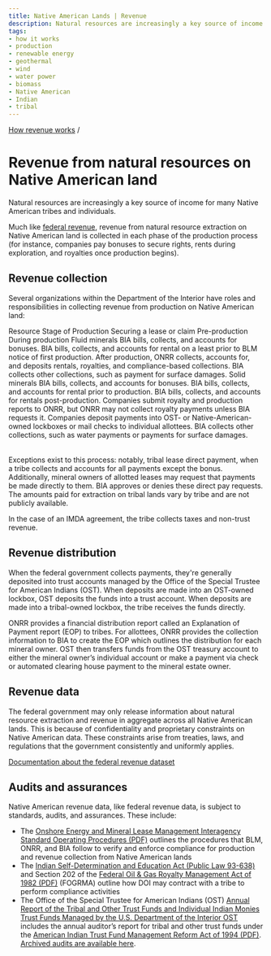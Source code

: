 ```yaml
---
title: Native American Lands | Revenue
description: Natural resources are increasingly a key source of income for many Native American tribes and individuals.
tags:
- how it works
- production
- renewable energy
- geothermal
- wind
- water power
- biomass
- Native American
- Indian
- tribal
---
```


[How revenue works](/how-revenue-works/) /

# Revenue from natural resources on Native American land

Natural resources are increasingly a key source of income for many Native American tribes and individuals.

Much like [federal revenue](/explore/#revenue), revenue from natural resource extraction on Native American land is collected in each phase of the production process (for instance, companies pay bonuses to secure rights, rents during exploration, and royalties once production begins).

## Revenue collection

Several organizations within the Department of the Interior have roles and responsibilities in collecting revenue from production on Native American land:

<Table aria-label="Collecting revenue from production" size="small">
  <TableHead>
    <TableRow>
      <TableCell rowspan="2">Resource</TableCell>
      <TableCell colspan="3">Stage of Production</TableCell>
    </TableRow>
    <TableRow>
      <TableCell>Securing a lease or claim</TableCell>
      <TableCell>Pre-production</TableCell>
      <TableCell>During production</TableCell>
    </TableRow>
  </TableHead>
  <TableBody>
    <TableRow>
      <TableCell>Fluid minerals</TableCell>
      <TableCell>BIA bills, collects, and accounts for bonuses.</TableCell>
      <TableCell>BIA bills, collects, and accounts for rental on a least prior to BLM notice of first production.</TableCell>
      <TableCell>After production, ONRR collects, accounts for, and deposits rentals, royalties, and compliance-based collections. BIA collects other collections, such as payment for surface damages.</TableCell>
    </TableRow>
    <TableRow>
      <TableCell>Solid minerals</TableCell>
      <TableCell>BIA bills, collects, and accounts for bonuses.</TableCell>
      <TableCell>BIA bills, collects, and accounts for rental prior to production.</TableCell>
      <TableCell>BIA bills, collects, and accounts for rentals post-production. Companies submit royalty and production reports to ONRR, but ONRR may not collect royalty payments unless BIA requests it. Companies deposit payments into OST- or Native-American-owned lockboxes or mail checks to individual allottees. BIA collects other collections, such as water payments or payments for surface damages.</TableCell>
    </TableRow>
  </TableBody>
</Table>

Exceptions exist to this process: notably, tribal lease direct payment, when a tribe collects and accounts for all payments except the bonus. Additionally, mineral owners of allotted leases may request that payments be made directly to them. BIA approves or denies these direct pay requests. The amounts paid for extraction on tribal lands vary by tribe and are not publicly available.

In the case of an <GlossaryTerm>IMDA</GlossaryTerm> agreement, the tribe collects taxes and non-trust revenue.

## Revenue distribution

When the federal government collects payments, they're generally deposited into trust accounts managed by the Office of the Special Trustee for American Indians (OST). When deposits are made into an OST-owned lockbox, OST deposits the funds into a trust account. When deposits are made into a tribal-owned lockbox, the tribe receives the funds directly.

ONRR provides a financial distribution report called an Explanation of Payment report (EOP) to tribes. For allottees, ONRR provides the collection information to BIA to create the EOP which outlines the distribution for each mineral owner. OST then transfers funds from the OST treasury account to either the mineral owner’s individual account or make a payment via check or automated clearing house payment to the mineral estate owner.

## Revenue data

The federal government may only release information about natural resource extraction and revenue in aggregate across all Native American lands. This is because of confidentiality and proprietary constraints on Native American data. These constraints arise from treaties, laws, and regulations that the government consistently and uniformly applies.

[Documentation about the federal revenue dataset](/downloads/federal-revenue-by-location/)

## Audits and assurances

Native American revenue data, like federal revenue data, is subject to standards, audits, and assurances. These include:

- The [Onshore Energy and Mineral Lease Management Interagency Standard Operating Procedures (PDF)](https://www.onrr.gov/about/pdfdocs/FINAL%20Interagency%20SOP%20-%2009-23-13.pdf) outlines the procedures that BLM, ONRR, and BIA follow to verify and enforce compliance for production and revenue collection from Native American lands
- The [Indian Self-Determination and Education Act (Public Law 93-638)](https://www.doi.gov/ost/tribal_beneficiaries/contracting) and Section 202 of the [Federal Oil & Gas Royalty Management Act of 1982 (PDF)](https://www.boem.gov/uploadedFiles/BOEM/Oil_and_Gas_Energy_Program/Leasing/Outer_Continental_Shelf/Lands_Act_History/federal%20og%20royalty%20mgmt.pdf) (FOGRMA) outline how DOI may contract with a tribe to perform compliance activities
- The Office of the Special Trustee for American Indians (OST) [Annual Report of the Tribal and Other Trust Funds and Individual Indian Monies Trust Funds Managed by the U.S. Department of the Interior OST](https://www.doi.gov/ost) includes the annual auditor’s report for tribal and other trust funds under the [American Indian Trust Fund Management Reform Act of 1994 (PDF)](https://www.doi.gov/sites/doi.gov/files/migrated/ost/trust_documents/upload/American-IndianTrustFundManagementReformActof1994.pdf). [Archived audits are available here](https://www.doi.gov/ost/trust_documents/Annual-Audits).
